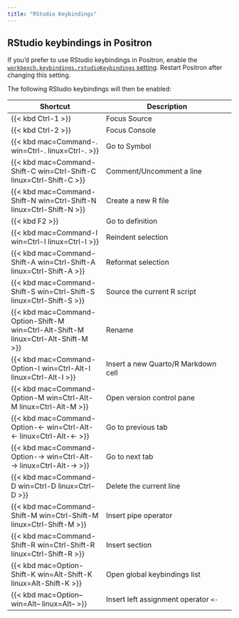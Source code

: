 ```yaml
---
title: "RStudio Keybindings"
---
```


<!-- vale Posit.Contractions = NO -->

## RStudio keybindings in Positron

If you'd prefer to use RStudio keybindings in Positron, enable the [`workbench.keybindings.rstudioKeybindings` setting](positron://settings/workbench.keybindings.rstudioKeybindings). Restart Positron after changing this setting.

The following RStudio keybindings will then be enabled:

| Shortcut | Description |
| -------- | ----------- |
| {{< kbd Ctrl-1 >}}  |  Focus Source |
| {{< kbd Ctrl-2 >}}  |  Focus Console |
| {{< kbd mac=Command-. win=Ctrl-. linux=Ctrl-. >}}  |  Go to Symbol |
| {{< kbd mac=Command-Shift-C win=Ctrl-Shift-C linux=Ctrl-Shift-C >}} |  Comment/Uncomment a line |
| {{< kbd mac=Command-Shift-N win=Ctrl-Shift-N linux=Ctrl-Shift-N >}} |  Create a new R file |
| {{< kbd F2 >}} |  Go to definition |
| {{< kbd mac=Command-I win=Ctrl-I linux=Ctrl-I >}} |  Reindent selection |
| {{< kbd mac=Command-Shift-A win=Ctrl-Shift-A linux=Ctrl-Shift-A >}} |  Reformat selection |
| {{< kbd mac=Command-Shift-S win=Ctrl-Shift-S linux=Ctrl-Shift-S >}} |  Source the current R script |
| {{< kbd mac=Command-Option-Shift-M win=Ctrl-Alt-Shift-M linux=Ctrl-Alt-Shift-M >}} |  Rename |
| {{< kbd mac=Command-Option-I win=Ctrl-Alt-I linux=Ctrl-Alt-I >}} |  Insert a new Quarto/R Markdown cell |
| {{< kbd mac=Command-Option-M win=Ctrl-Alt-M linux=Ctrl-Alt-M >}} |  Open version control pane |
| {{< kbd mac=Command-Option-← win=Ctrl-Alt-← linux=Ctrl-Alt-← >}} |  Go to previous tab |
| {{< kbd mac=Command-Option-→ win=Ctrl-Alt-→ linux=Ctrl-Alt-→ >}} |  Go to next tab |
| {{< kbd mac=Command-D win=Ctrl-D linux=Ctrl-D >}} |  Delete the current line |
| {{< kbd mac=Command-Shift-M win=Ctrl-Shift-M linux=Ctrl-Shift-M >}} |  Insert pipe operator |
| {{< kbd mac=Command-Shift-R win=Ctrl-Shift-R linux=Ctrl-Shift-R >}} |  Insert section |
| {{< kbd mac=Option-Shift-K win=Alt-Shift-K linux=Alt-Shift-K >}} | Open global keybindings list |
| {{< kbd mac=Option-- win=Alt-- linux=Alt-- >}} | Insert left assignment operator `<-` |
